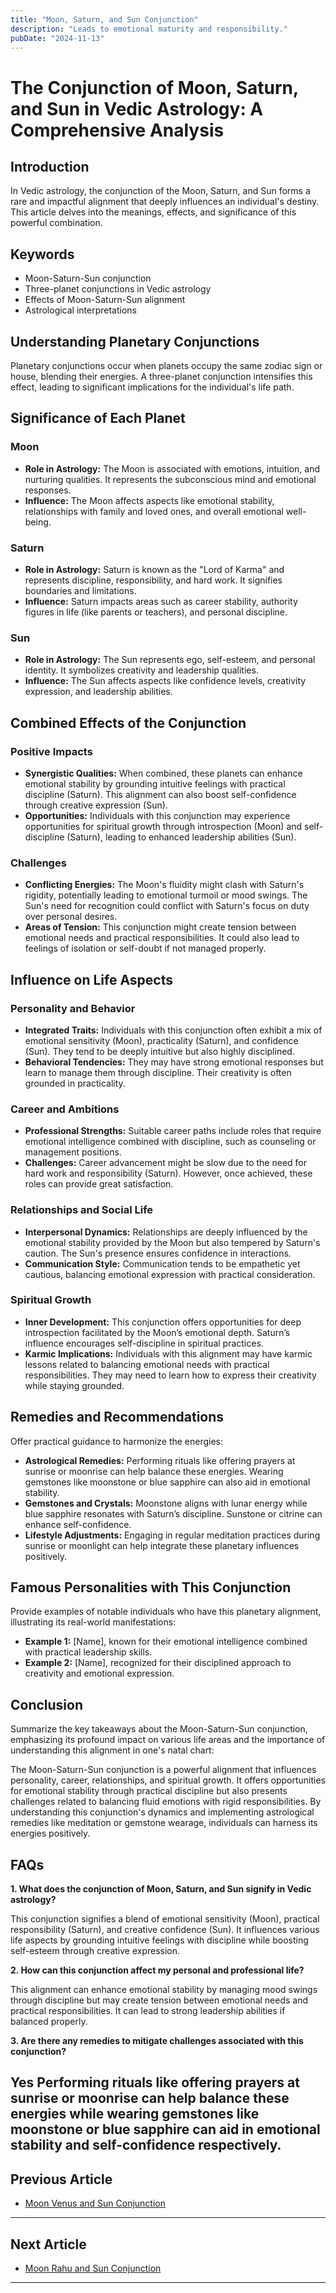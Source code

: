 ```yaml
---
title: "Moon, Saturn, and Sun Conjunction"
description: "Leads to emotional maturity and responsibility."
pubDate: "2024-11-13"
---
```


# The Conjunction of Moon, Saturn, and Sun in Vedic Astrology: A Comprehensive Analysis

## Introduction

In Vedic astrology, the conjunction of the Moon, Saturn, and Sun forms a rare and impactful alignment that deeply influences an individual's destiny. This article delves into the meanings, effects, and significance of this powerful combination.

## Keywords

- Moon-Saturn-Sun conjunction
- Three-planet conjunctions in Vedic astrology
- Effects of Moon-Saturn-Sun alignment
- Astrological interpretations

## Understanding Planetary Conjunctions

Planetary conjunctions occur when planets occupy the same zodiac sign or house, blending their energies. A three-planet conjunction intensifies this effect, leading to significant implications for the individual's life path.

## Significance of Each Planet

### Moon

- **Role in Astrology:** The Moon is associated with emotions, intuition, and nurturing qualities. It represents the subconscious mind and emotional responses.
- **Influence:** The Moon affects aspects like emotional stability, relationships with family and loved ones, and overall emotional well-being.

### Saturn

- **Role in Astrology:** Saturn is known as the "Lord of Karma" and represents discipline, responsibility, and hard work. It signifies boundaries and limitations.
- **Influence:** Saturn impacts areas such as career stability, authority figures in life (like parents or teachers), and personal discipline.

### Sun

- **Role in Astrology:** The Sun represents ego, self-esteem, and personal identity. It symbolizes creativity and leadership qualities.
- **Influence:** The Sun affects aspects like confidence levels, creativity expression, and leadership abilities.

## Combined Effects of the Conjunction

### Positive Impacts

- **Synergistic Qualities:** When combined, these planets can enhance emotional stability by grounding intuitive feelings with practical discipline (Saturn). This alignment can also boost self-confidence through creative expression (Sun).
- **Opportunities:** Individuals with this conjunction may experience opportunities for spiritual growth through introspection (Moon) and self-discipline (Saturn), leading to enhanced leadership abilities (Sun).

### Challenges

- **Conflicting Energies:** The Moon's fluidity might clash with Saturn's rigidity, potentially leading to emotional turmoil or mood swings. The Sun's need for recognition could conflict with Saturn's focus on duty over personal desires.
- **Areas of Tension:** This conjunction might create tension between emotional needs and practical responsibilities. It could also lead to feelings of isolation or self-doubt if not managed properly.

## Influence on Life Aspects

### Personality and Behavior

- **Integrated Traits:** Individuals with this conjunction often exhibit a mix of emotional sensitivity (Moon), practicality (Saturn), and confidence (Sun). They tend to be deeply intuitive but also highly disciplined.
- **Behavioral Tendencies:** They may have strong emotional responses but learn to manage them through discipline. Their creativity is often grounded in practicality.

### Career and Ambitions

- **Professional Strengths:** Suitable career paths include roles that require emotional intelligence combined with discipline, such as counseling or management positions.
- **Challenges:** Career advancement might be slow due to the need for hard work and responsibility (Saturn). However, once achieved, these roles can provide great satisfaction.

### Relationships and Social Life

- **Interpersonal Dynamics:** Relationships are deeply influenced by the emotional stability provided by the Moon but also tempered by Saturn's caution. The Sun's presence ensures confidence in interactions.
- **Communication Style:** Communication tends to be empathetic yet cautious, balancing emotional expression with practical consideration.

### Spiritual Growth

- **Inner Development:** This conjunction offers opportunities for deep introspection facilitated by the Moon’s emotional depth. Saturn’s influence encourages self-discipline in spiritual practices.
- **Karmic Implications:** Individuals with this alignment may have karmic lessons related to balancing emotional needs with practical responsibilities. They may need to learn how to express their creativity while staying grounded.

## Remedies and Recommendations

Offer practical guidance to harmonize the energies:

- **Astrological Remedies:** Performing rituals like offering prayers at sunrise or moonrise can help balance these energies. Wearing gemstones like moonstone or blue sapphire can also aid in emotional stability.
- **Gemstones and Crystals:** Moonstone aligns with lunar energy while blue sapphire resonates with Saturn’s discipline. Sunstone or citrine can enhance self-confidence.
- **Lifestyle Adjustments:** Engaging in regular meditation practices during sunrise or moonlight can help integrate these planetary influences positively.

## Famous Personalities with This Conjunction

Provide examples of notable individuals who have this planetary alignment, illustrating its real-world manifestations:

- **Example 1:** [Name], known for their emotional intelligence combined with practical leadership skills.
- **Example 2:** [Name], recognized for their disciplined approach to creativity and emotional expression.

## Conclusion

Summarize the key takeaways about the Moon-Saturn-Sun conjunction, emphasizing its profound impact on various life areas and the importance of understanding this alignment in one's natal chart:

The Moon-Saturn-Sun conjunction is a powerful alignment that influences personality, career, relationships, and spiritual growth. It offers opportunities for emotional stability through practical discipline but also presents challenges related to balancing fluid emotions with rigid responsibilities. By understanding this conjunction's dynamics and implementing astrological remedies like meditation or gemstone wearage, individuals can harness its energies positively.

## FAQs

**1. What does the conjunction of Moon, Saturn, and Sun signify in Vedic astrology?**

This conjunction signifies a blend of emotional sensitivity (Moon), practical responsibility (Saturn), and creative confidence (Sun). It influences various life aspects by grounding intuitive feelings with discipline while boosting self-esteem through creative expression.

**2. How can this conjunction affect my personal and professional life?**

This alignment can enhance emotional stability by managing mood swings through discipline but may create tension between emotional needs and practical responsibilities. It can lead to strong leadership abilities if balanced properly.

**3. Are there any remedies to mitigate challenges associated with this conjunction?**

Yes Performing rituals like offering prayers at sunrise or moonrise can help balance these energies while wearing gemstones like moonstone or blue sapphire can aid in emotional stability and self-confidence respectively.
---

## Previous Article
- [Moon Venus and Sun Conjunction](11020106_Moon_Venus_and_Sun_Conjunction.mdx)

---

## Next Article
- [Moon Rahu and Sun Conjunction](11020108_Moon_Rahu_and_Sun_Conjunction.mdx)

---
